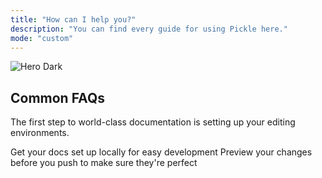 ```yaml
---
title: "How can I help you?"
description: "You can find every guide for using Pickle here."
mode: "custom"
---
```


<img
  className="hidden dark:block"
  src="/images/hero-dark.png"
  alt="Hero Dark"
/>

## Common FAQs

The first step to world-class documentation is setting up your editing environments.

<CardGroup cols={3}>
  <Card title="Edit Your Docs" icon="pen-to-square" href="https://mintlify.com/docs/quickstart">
    Get your docs set up locally for easy development
  </Card>
  <Card title="Preview Changes" icon="image" href="https://mintlify.com/docs/development">
    Preview your changes before you push to make sure they're perfect
  </Card>
  <Card title="New Card" icon="sparkles">
    
  </Card>
</CardGroup>